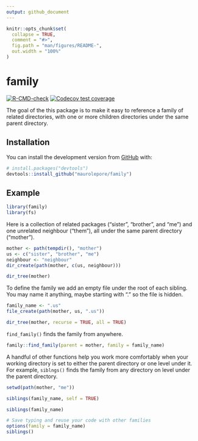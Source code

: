 ```yaml
---
output: github_document
---
```


<!-- README.md is generated from README.Rmd. Please edit that file -->

```r
knitr::opts_chunk$set(
  collapse = TRUE,
  comment = "#>",
  fig.path = "man/figures/README-",
  out.width = "100%"
)
```

# family

<!-- badges: start -->
[![R-CMD-check](https://github.com/maurolepore/family/workflows/R-CMD-check/badge.svg)](https://github.com/maurolepore/family/actions)
[![Codecov test coverage](https://codecov.io/gh/maurolepore/family/branch/master/graph/badge.svg)](https://codecov.io/gh/maurolepore/family?branch=master)
<!-- badges: end -->

The goal of the this package is to make it easy to reference a family of related
directories, with one or more children directories under the same parent
directory.

## Installation

You can install the development version from [GitHub](https://github.com/) with:

``` r
# install.packages("devtools")
devtools::install_github("maurolepore/family")
```

## Example

```r
library(family)
library(fs)
```

Here is a collection of related packages ("sister", "brother", and "me") and one unrelated neighbour ("them"), all under the same parent directory ("mother"). 

```r
mother <- path(tempdir(), "mother")
us <- c("sister", "brother", "me")
neighbour <- "neighbour"
dir_create(path(mother, c(us, neighbour)))

dir_tree(mother)
```

To define the family we add an empty file under the root of each sibling. You may name it anything, maybe starting with "." so the file is hidden.

```r
family_name <- ".us"
file_create(path(mother, us, ".us"))

dir_tree(mother, recurse = TRUE, all = TRUE)
```

`find_family()` finds the family from anywhere.

```r
family::find_family(parent = mother, family = family_name)
```

A handful of other functions help you work more comfortably when your working directory is set to either the parent directory or one level under it. For example, `siblngs()` finds the family from any directory on level under the parent directory.

```r
setwd(path(mother, "me"))

siblings(family_name, self = TRUE)

siblings(family_name)

# Save typing and reuse your code with other families
options(family = family_name)
siblings()
```
